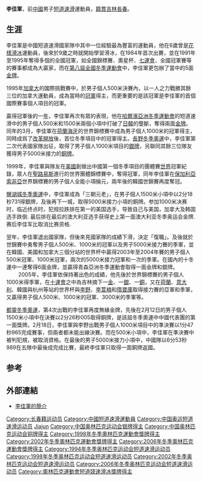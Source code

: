 {{MedalTableTop}}
{{MedalSport |[[短道速滑|短道速滑]]}}
{{MedalCompetition|[[冬季奧林匹克運動會|奧林匹克運動會]]}}
{{MedalSilver| [[1998年冬季奧林匹克運動會|1998年長野]] | [[1998年冬季奧林匹克運動會短道速滑比賽|1000米]]}}
{{MedalSilver| [[2002年冬季奧林匹克運動會|2002年鹽湖城]] | [[2002年冬季奧林匹克運動會短道速滑比賽|1500米]]}}
{{MedalBronze| [[2006年冬季奧林匹克運動會|2006年都靈]] | [[2006年冬季奧林匹克運動會短道速滑比賽|1500米]]}}
{{MedalBronze| [[1998年冬季奧林匹克運動會|1998年長野]] | [[1998年冬季奧林匹克運動會短道速滑比賽|5000米接力]]}}
{{MedalBronze| [[2002年冬季奧林匹克運動會|2002年鹽湖城]] | [[2002年冬季奧林匹克運動會短道速滑比賽|5000米接力]]}}
{{MedalBottom}}
'''李佳軍'''{{BD|1975年|10月15日|||}}，前[[中華人民共和國|中國]]男子[[短道速滑|短道速滑]]運動員，[[籍貫|籍貫]][[吉林|吉林]][[長春|長春]]。

== 生涯 ==
李佳軍是中國短道速滑國家隊中其中一位經驗最為豐富的運動員，他在6歲曾是[[花樣滑冰|花樣滑冰]]運動員，後來於9歲之時就開始學習滑冰，在1984年首次出賽，並在1991年至1995年奪得多個的全國冠軍，如全國錦標賽、奧星杯、[[七運會|七運會]]、全國冠軍賽等的賽事都成為大贏家，而在[[第八屆全國冬季運動會|第八屆全國冬季運動會]]中，李佳軍更包辦了當中的5面[[金牌|金牌]]。

1995年[[加拿大|加拿大]]的國際挑戰賽中，於男子個人500米決賽內，以一人之力戰勝其餘三位的加拿大運動員，成為當時的[[冠軍|冠軍]]得主，而更重要的是該冠軍是李佳軍的首個國際賽事個人項目的冠軍。

贏得冠軍後的一[[年|年]]，李佳軍再次有眾的表現，他在[[哈爾濱|哈爾濱]][[亞洲運動會|亞洲冬季運動會]]的短道速滑中的男子個人500米和1500米兩個小項中打破了[[日本|日]][[韓國|韓]]的壟斷，奪得兩面[[金牌|金牌]]。同年的3月，李佳軍在[[荷蘭|荷蘭]][[海牙|海牙]]的世界錦標賽中成為男子個人1000米的冠軍得主，同時成爲了[[改革開放|改革開放]]後，首位冬季項目中的冠軍得主。[[1998年冬季奧林匹克運動會|長野冬季奧運]]中，李佳軍第二次代表國家隊出征，取得了男子個人1000米項目的[[銀牌|銀牌]]，另聯同其餘三位隊友獲得男子5000米接力的[[銅牌|銅牌]]。

1999年，李佳軍與隊友在[[美國|美國]]創做出中國第一個冬季項目的團體賽[[世界|世界]]冠軍紀錄，眾人在[[聖路易斯|聖路易斯]]進行的世界團體錦標賽中，奪得冠軍，同年李佳軍在[[保加利亞|保加利亞]][[索非亞|索非亞]]世界錦標賽的男子個人全能小項掄元，兩年後的韓國世錦賽再度奪冠。

[[2002年冬季奧林匹克運動會|鹽湖城冬季奧運]]中，李佳軍成為「三朝元老」，在男子個人1500米小項中以2分18秒731得銀牌，及後再下一城，取得5000米接力小項的銅牌。参加1000米决赛时，临近终点时，犯规拉跌排在第一的美国选手，导致自己与美国，加拿大及韩国选手跌倒. 最后排在最后的澳大利亚选手获得史上第一面澳大利亚冬季奥运会金牌. 赛后李佳军比取消比赛资格.

翌年，李佳軍退出國家隊，但後來見國家隊的成績下滑，決定「復職」。及後就於世錦賽中勇奪男子個人500米、1000米的冠軍以及男子5000米接力賽的季軍，並在韓國、美國和加拿大三個分站的世界杯中贏得2003年至2004年賽的男子個人500米冠軍、1000米冠軍，兩次的5000米接力冠軍和一次的季軍。在國內的十冬運中一連奪得6面金牌，並贏得青森亞洲冬季運動會取得一面金牌和銀牌。
　　
2005年，李佳軍依保持著出色的成績，他先後於世界錦標賽的男子個人1000米得季軍，在[[十運會|十運會]]之中為吉林摘下一[[金牌|金]]、一[[銀牌|銀]]、一[[銅牌|銅]]，又在[[荷蘭|荷蘭]]、[[意大利|意大利]]、韓國與杭州等站的世界杯與[[李野|李野]]、[[李蒿楠|李蒿楠]]和[[隋寶庫|隋寶庫]]取得接力賽的亞軍和季軍，又贏得男子個人500米、1000米的冠軍、3000米的季軍等。

[[2006年冬季奧林匹克運動會|都靈冬季奧運]]，第4次出戰的李佳軍再度無緣金牌，先後在2月12日的男子個人1500米小項中在決賽以2分26秒005取得銅牌，是該屆冬季奧運中中國代表團的第一面獎牌。2月18日，李佳軍與李野出戰男子個人1000米項目中的準決賽以1分47秒965完成賽事，但兩者都未能出線決賽。而在500米小項中，李佳軍在準決賽中被判犯規，被取消資格。在最後的男子5000米接力小項中，中國隊以6分53秒989在五隊中最後成完成比賽，最終李佳軍只取得一面銅牌返國。

==参考==
{{reflist}}
== 外部連結 ==
* [http://b5.chinanews.sina.com/sports/2006/0214/00151042747.html 李佳軍的簡介]{{dead link|date=2018年3月 |bot=InternetArchiveBot |fix-attempted=yes }}

{{Footer World Champions in Short Track Speed Skating – Men's Overall}}

{{DEFAULTSORT:Li Jiajun}}
[[Category:长春籍运动员|Category:长春籍运动员]]
[[Category:中國短道速滑運動員|Category:中國短道速滑運動員]]
[[Category:中国奥运短道速滑运动员|Category:中国奥运短道速滑运动员]]
[[Category:李姓|Jiajun]]
[[Category:中国奥林匹克运动会银牌得主|Category:中国奥林匹克运动会银牌得主]]
[[Category:中国奥林匹克运动会铜牌得主|Category:中国奥林匹克运动会铜牌得主]]
[[Category:1998年冬季奧林匹克運動會獎牌得主|Category:1998年冬季奧林匹克運動會獎牌得主]]
[[Category:2002年冬季奧林匹克運動會獎牌得主|Category:2002年冬季奧林匹克運動會獎牌得主]]
[[Category:2006年冬季奧林匹克運動會獎牌得主|Category:2006年冬季奧林匹克運動會獎牌得主]]
[[Category:1994年冬季奥林匹克运动会短道速滑运动员|Category:1994年冬季奥林匹克运动会短道速滑运动员]]
[[Category:1998年冬季奥林匹克运动会短道速滑运动员|Category:1998年冬季奥林匹克运动会短道速滑运动员]]
[[Category:2002年冬季奥林匹克运动会短道速滑运动员|Category:2002年冬季奥林匹克运动会短道速滑运动员]]
[[Category:2006年冬季奥林匹克运动会短道速滑运动员|Category:2006年冬季奥林匹克运动会短道速滑运动员]]
[[Category:奧林匹克運動會短道競速滑冰獎牌得主|Category:奧林匹克運動會短道競速滑冰獎牌得主]]